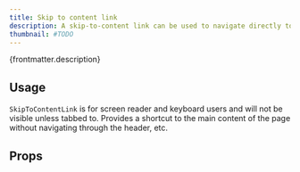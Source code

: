 ```yaml
---
title: Skip to content link
description: A skip-to-content link can be used to navigate directly to certain desired contents.
thumbnail: #TODO
---
```


<p>{frontmatter.description}</p>

## Usage

`SkipToContentLink` is for screen reader and keyboard users and will not be visible unless tabbed to. Provides a shortcut to the main content of the page without navigating through the header, etc.

<LiveExample src='SkipToContentLink.main.jsx' truncate={true}>
  <AllExamples.SkipToContentLinkMainExample client:visible />
</LiveExample>

## Props
